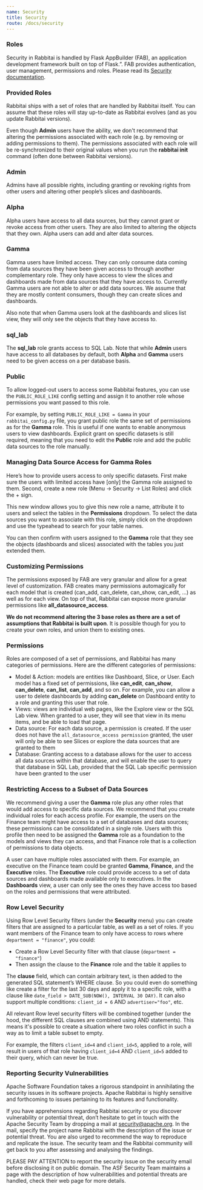 ```yaml
---
name: Security
title: Security
route: /docs/security
---
```


### Roles

Security in Rabbitai is handled by Flask AppBuilder (FAB), an application development framework
built on top of Flask.”. FAB provides authentication, user management, permissions and roles.
Please read its [Security documentation](https://flask-appbuilder.readthedocs.io/en/latest/security.html).

### Provided Roles

Rabbitai ships with a set of roles that are handled by Rabbitai itself. You can assume
that these roles will stay up-to-date as Rabbitai evolves (and as you update Rabbitai versions).

Even though **Admin** users have the ability, we don't recommend that altering the
permissions associated with each role (e.g. by removing or adding permissions to them). The permissions
associated with each role will be re-synchronized to their original values when you run
the **rabbitai init** command (often done between Rabbitai versions).

### Admin

Admins have all possible rights, including granting or revoking rights from other
users and altering other people’s slices and dashboards.

### Alpha

Alpha users have access to all data sources, but they cannot grant or revoke access
from other users. They are also limited to altering the objects that they own. Alpha users can add and alter data sources.

### Gamma

Gamma users have limited access. They can only consume data coming from data sources
they have been given access to through another complementary role. They only have access to
view the slices and dashboards made from data sources that they have access to. Currently Gamma
users are not able to alter or add data sources. We assume that they are mostly content consumers, though they can create slices and dashboards.

Also note that when Gamma users look at the dashboards and slices list view, they will
only see the objects that they have access to.

### sql_lab

The **sql_lab** role grants access to SQL Lab. Note that while **Admin** users have access
to all databases by default, both **Alpha** and **Gamma** users need to be given access on a per database basis.

### Public

To allow logged-out users to access some Rabbitai features, you can use the `PUBLIC_ROLE_LIKE` config setting and assign it to another role whose permissions you want passed to this role.

For example, by setting `PUBLIC_ROLE_LIKE = Gamma` in your `rabbitai_config.py` file, you grant
public role the same set of permissions as for the **Gamma** role. This is useful if one
wants to enable anonymous users to view dashboards. Explicit grant on specific datasets is
still required, meaning that you need to edit the **Public** role and add the public data sources to the role manually.

### Managing Data Source Access for Gamma Roles

Here’s how to provide users access to only specific datasets. First make sure the users with
limited access have [only] the Gamma role assigned to them. Second, create a new role (Menu -> Security -> List Roles) and click the + sign.

This new window allows you to give this new role a name, attribute it to users and select the
tables in the **Permissions** dropdown. To select the data sources you want to associate with this role, simply click on the dropdown and use the typeahead to search for your table names.

You can then confirm with users assigned to the **Gamma** role that they see the
objects (dashboards and slices) associated with the tables you just extended them.

### Customizing Permissions

The permissions exposed by FAB are very granular and allow for a great level of
customization. FAB creates many permissions automagically for each model that is
created (can_add, can_delete, can_show, can_edit, …) as well as for each view.
On top of that, Rabbitai can expose more granular permissions like **all_datasource_access**.

**We do not recommend altering the 3 base roles as there are a set of assumptions that
Rabbitai is built upon**. It is possible though for you to create your own roles, and union them to existing ones.

### Permissions

Roles are composed of a set of permissions, and Rabbitai has many categories of
permissions. Here are the different categories of permissions:

- Model & Action: models are entities like Dashboard, Slice, or User. Each model has
a fixed set of permissions, like **can_edit**, **can_show**, **can_delete**, **can_list**, **can_add**,
and so on. For example, you can allow a user to delete dashboards by adding **can_delete** on
Dashboard entity to a role and granting this user that role.
- Views: views are individual web pages, like the Explore view or the SQL Lab view.
When granted to a user, they will see that view in its menu items, and be able to load that page.
- Data source: For each data source, a permission is created. If the user does not have the
`all_datasource_access permission` granted, the user will only be able to see Slices or explore the data sources that are granted to them
- Database: Granting access to a database allows for the user to access all
data sources within that database, and will enable the user to query that
database in SQL Lab, provided that the SQL Lab specific permission have been granted to the user

### Restricting Access to a Subset of Data Sources

We recommend giving a user the **Gamma** role plus any other roles that would add
access to specific data sources. We recommend that you create individual roles for
each access profile. For example, the users on the Finance team might have access to a set of
databases and data sources; these permissions can be consolidated in a single role.
Users with this profile then need to be assigned the **Gamma** role as a foundation to
the models and views they can access, and that Finance role that is a collection of permissions to data objects.

A user can have multiple roles associated with them. For example, an executive on the Finance
team could be granted **Gamma**, **Finance**, and the **Executive** roles. The **Executive**
role could provide access to a set of data sources and dashboards made available only to executives.
In the **Dashboards** view, a user can only see the ones they have access too
based on the roles and permissions that were attributed.

### Row Level Security

Using Row Level Security filters (under the **Security** menu) you can create filters
that are assigned to a particular table, as well as a set of roles.
If you want members of the Finance team to only have access to
rows where `department = "finance"`, you could:

- Create a Row Level Security filter with that clause (`department = "finance"`)
- Then assign the clause to the **Finance** role and the table it applies to

The **clause** field, which can contain arbitrary text, is then added to the generated
SQL statement’s WHERE clause. So you could even do something like create a filter
for the last 30 days and apply it to a specific role, with a clause
like `date_field > DATE_SUB(NOW(), INTERVAL 30 DAY)`. It can also support
multiple conditions: `client_id = 6` AND `advertiser="foo"`, etc.

All relevant Row level security filters will be combined together (under the hood,
the different SQL clauses are combined using AND statements). This means it's
possible to create a situation where two roles conflict in such a way as to limit a table subset to empty.

For example, the filters `client_id=4` and `client_id=5`, applied to a role,
 will result in users of that role having `client_id=4` AND `client_id=5`
 added to their query, which can never be true.


### Reporting Security Vulnerabilities

Apache Software Foundation takes a rigorous standpoint in annihilating the security issues in its
software projects. Apache Rabbitai is highly sensitive and forthcoming to issues pertaining to its
features and functionality.


If you have apprehensions regarding Rabbitai security or you discover vulnerability or potential
threat, don’t hesitate to get in touch with the Apache Security Team by dropping a mail at
security@apache.org. In the mail, specify the project name Rabbitai with the description of the
issue or potential threat. You are also urged to recommend the way to reproduce and replicate the
issue. The security team and the Rabbitai community will get back to you after assessing and
analysing the findings.


PLEASE PAY ATTENTION to report the security issue on the security email before disclosing it on
public domain. The ASF Security Team maintains a page with the description of how vulnerabilities
and potential threats are handled, check their web page for more details.
